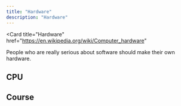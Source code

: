 ---
title: "Hardware"
description: "Hardware"
---


<Card
  title="Hardware"
  href="https://en.wikipedia.org/wiki/Computer_hardware"
>
  People who are really serious about software should make their own hardware.
</Card>

## CPU

<Columns cols={2}>
  <Card
    title="CPU Land"
    href="https://cpu.land/"
  >
  </Card>
  <Card
    title="Some Assembly Required"
    href="https://github.com/hackclub/some-assembly-required"
  >
  </Card>
</Columns>

## Course

<Columns cols={2}>
  <Card
    title="CS50T"
    href="https://cs50.harvard.edu/technology/"
  >
  </Card>
</Columns>